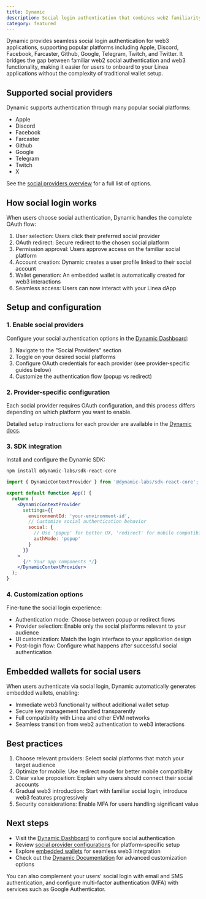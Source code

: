 ```yaml
---
title: Dynamic
description: Social login authentication that combines web2 familiarity with web3 functionality
category: featured
---
```


Dynamic provides seamless social login authentication for web3 applications, supporting popular 
platforms including Apple, Discord, Facebook, Farcaster, Github, Google, Telegram, Twitch, and 
Twitter. It bridges the gap between familiar web2 social authentication and web3 functionality, 
making it easier for users to onboard to your Linea applications without the complexity of 
traditional wallet setup.

## Supported social providers

Dynamic supports authentication through many popular social platforms:

- Apple
- Discord
- Facebook
- Farcaster
- Github
- Google
- Telegram
- Twitch
- X

See the [social providers overview](https://docs.dynamic.xyz/social-providers/overview) for a full 
list of options.

## How social login works

When users choose social authentication, Dynamic handles the complete OAuth flow:

1. User selection: Users click their preferred social provider
2. OAuth redirect: Secure redirect to the chosen social platform  
3. Permission approval: Users approve access on the familiar social platform
4. Account creation: Dynamic creates a user profile linked to their social account
5. Wallet generation: An embedded wallet is automatically created for web3 interactions
6. Seamless access: Users can now interact with your Linea dApp

## Setup and configuration

### 1. Enable social providers

Configure your social authentication options in the [Dynamic Dashboard](https://app.dynamic.xyz/dashboard/log-in-user-profile):

1. Navigate to the "Social Providers" section
2. Toggle on your desired social platforms
3. Configure OAuth credentials for each provider (see provider-specific guides below)
4. Customize the authentication flow (popup vs redirect)

### 2. Provider-specific configuration

Each social provider requires OAuth configuration, and this process differs depending on which 
platform you want to enable. 

Detailed setup instructions for each provider are available in the [Dynamic docs](https://docs.dynamic.xyz/social-providers/overview).

### 3. SDK integration

Install and configure the Dynamic SDK:

```bash
npm install @dynamic-labs/sdk-react-core
```

```jsx
import { DynamicContextProvider } from '@dynamic-labs/sdk-react-core';

export default function App() {
  return (
    <DynamicContextProvider
      settings={{
        environmentId: 'your-environment-id',
        // Customize social authentication behavior
        social: {
          // Use 'popup' for better UX, 'redirect' for mobile compatibility  
          authMode: 'popup'
        }
      }}
    >
      {/* Your app components */}
    </DynamicContextProvider>
  );
}
```

### 4. Customization options

Fine-tune the social login experience:

- Authentication mode: Choose between popup or redirect flows
- Provider selection: Enable only the social platforms relevant to your audience
- UI customization: Match the login interface to your application design
- Post-login flow: Configure what happens after successful social authentication

## Embedded wallets for social users

When users authenticate via social login, Dynamic automatically generates embedded wallets, 
enabling:

- Immediate web3 functionality without additional wallet setup
- Secure key management handled transparently
- Full compatibility with Linea and other EVM networks
- Seamless transition from web2 authentication to web3 interactions

## Best practices

1. Choose relevant providers: Select social platforms that match your target audience
2. Optimize for mobile: Use redirect mode for better mobile compatibility
3. Clear value proposition: Explain why users should connect their social accounts
4. Gradual web3 introduction: Start with familiar social login, introduce web3 features 
   progressively
5. Security considerations: Enable MFA for users handling significant value

## Next steps

- Visit the [Dynamic Dashboard](https://app.dynamic.xyz/dashboard) to configure social 
  authentication
- Review [social provider configurations](https://docs.dynamic.xyz/social-providers/overview) for 
  platform-specific setup
- Explore [embedded wallets](https://docs.dynamic.xyz/wallets/embedded-wallets/dynamic-embedded-wallets) 
  for seamless web3 integration
- Check out the [Dynamic Documentation](https://docs.dynamic.xyz/) for advanced customization 
  options

You can also complement your users' social login with email and SMS authentication, and configure
multi-factor authentication (MFA) with services such as Google Authenticator.
